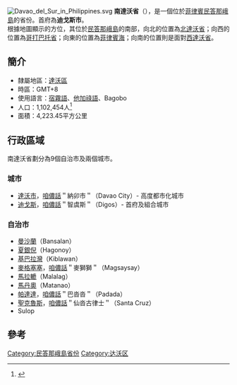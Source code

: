 [[File:Davao_del_Sur_in_Philippines.svg|right]]
'''南達沃省'''（{{lang-en|Davao del Sur}}），是一個位於[[菲律賓|菲律賓]][[民答那峨島|民答那峨島]]的省份。首府為'''迪戈斯市'''。<br>根據地圖顯示的方位，其位於[[民答那峨島|民答那峨島]]的南部，向北的位置為[[北達沃省|北達沃省]]；向西的位置為[[哥打巴托省|哥打巴托省]]；向東的位置為[[菲律賓海|菲律賓海]]；向南的位置則是面對[[西達沃省|西達沃省]]。

==簡介==
*隸屬地區：[[達沃區|達沃區]]
*時區：GMT+8
*使用語言：[[宿霧語|宿霧語]]、[[他加祿語|他加祿語]]、Bagobo
*人口：1,102,454人<ref>{{cite web|title=Population and Annual Growth Rates for Region, Provinces and Highly Urbanized Cities  Based on Censuses 1995, 2000 and 2007|url=http://www.census.gov.ph/data/census2007/index.html|work=2007 Census|publisher=National Statistics Office|accessdate=16 July 2011|archive-date=2012-07-16|archive-url=https://web.archive.org/web/20120716233046/http://www.census.gov.ph/data/census2007/index.html|dead-url=no}}</ref>
*面積：4,223.45平方公里

==行政區域==
南達沃省劃分為9個自治市及兩個城市。

===城市===
* [[達沃市|達沃市]]，[[咱儂話|咱儂話]]＂納卯市＂（Davao City）- 高度都市化城市
* [[迪戈斯|迪戈斯]]，[[咱儂話|咱儂話]]＂智虞斯＂（Digos）- 首府及組合城市

===自治市===
* [[曼沙蘭|曼沙蘭]]（Bansalan）
* [[夏銀倪_(南達沃省)|夏銀倪]]（Hagonoy）
* [[基巴拉灣|基巴拉灣]]（Kiblawan）
* [[麦格塞塞_(南达沃省)|麥格塞塞]]，[[咱儂話|咱儂話]]＂麥獅獅＂（Magsaysay）
* [[馬拉轆|馬拉轆]]（Malalag）
* [[馬丹奧|馬丹奧]]（Matanao）
* [[帕達達|帕達達]]，[[咱儂話|咱儂話]]＂巴沓沓＂（Padada）
* [[圣克鲁斯_(南达沃省)|聖克魯斯]]，[[咱儂話|咱儂話]]＂仙沓古律士＂（Santa Cruz）
* Sulop

==參考==
{{reflist}}

{{菲律賓行政區劃|nocat}}
{{菲律賓小作品}}

[[Category:民答那峨島省份|Category:民答那峨島省份]]
[[Category:达沃区|Category:达沃区]]